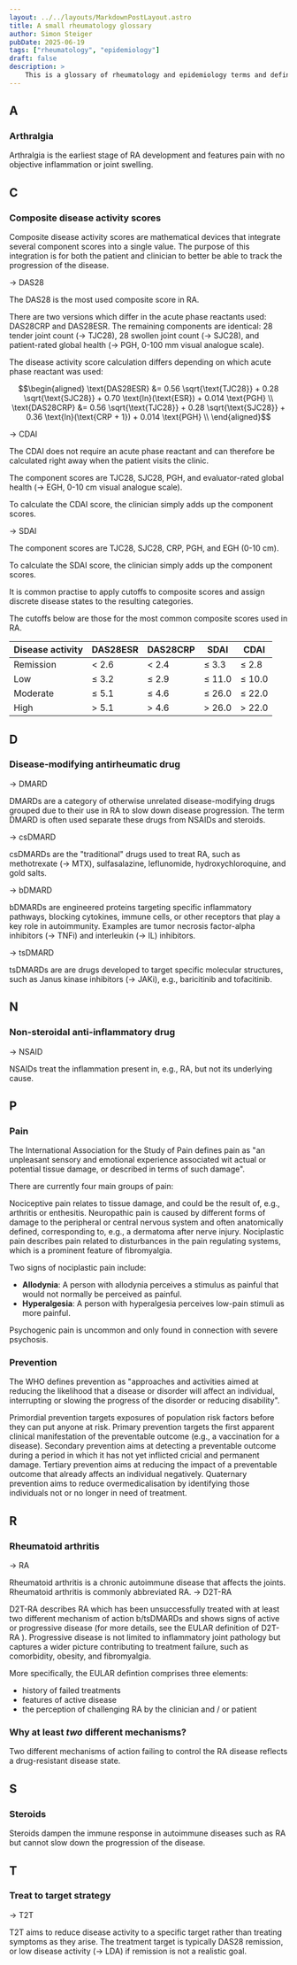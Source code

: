 ```yaml
---
layout: ../../layouts/MarkdownPostLayout.astro
title: A small rheumatology glossary
author: Simon Steiger
pubDate: 2025-06-19
tags: ["rheumatology", "epidemiology"]
draft: false
description: > 
    This is a glossary of rheumatology and epidemiology terms and definitions that I often forget. This list is always growing and never finished, with the small caveat that I'll certainly forget about it eventually. 🌚🌝
---
```




## A

### Arthralgia

Arthralgia is the earliest stage of RA development and features pain with no objective inflammation or joint swelling.

## C

### Composite disease activity scores

Composite disease activity scores are mathematical devices that integrate several component scores into a single value.
The purpose of this integration is for both the patient and clinician to better be able to track the progression of the disease.

<IndentedAside title="Disease Activity Score, 28 joints">
&rarr; DAS28

The DAS28 is the most used composite score in RA.

There are two versions which differ in the acute phase reactants used: DAS28CRP and DAS28ESR.
The remaining components are identical: 28 tender joint count (&rarr; TJC28), 28 swollen joint count (&rarr; SJC28), and patient-rated global health (&rarr; PGH, 0-100 mm visual analogue scale).

The disease activity score calculation differs depending on which acute phase reactant was used:

```math
\begin{aligned}
\text{DAS28ESR} &= 0.56 \sqrt{\text{TJC28}} + 0.28 \sqrt{\text{SJC28}} + 0.70 \text{ln}(\text{ESR}) + 0.014 \text{PGH} \\
\text{DAS28CRP} &= 0.56 \sqrt{\text{TJC28}} + 0.28 \sqrt{\text{SJC28}} + 0.36 \text{ln}(\text{CRP + 1}) + 0.014 \text{PGH} \\
\end{aligned}
```
</IndentedAside>

<IndentedAside title="Clinical Disease Activity Index">
&rarr; CDAI

The CDAI does not require an acute phase reactant and can therefore be calculated right away when the patient visits the clinic.

The component scores are TJC28, SJC28, PGH, and evaluator-rated global health (&rarr; EGH, 0-10 cm visual analogue scale).

To calculate the CDAI score, the clinician simply adds up the component scores.
</IndentedAside>

<IndentedAside title="Simplified Disease Activity Index">
&rarr; SDAI

The component scores are TJC28, SJC28, CRP, PGH, and EGH (0-10 cm).

To calculate the SDAI score, the clinician simply adds up the component scores.
</IndentedAside>

<IndentedAside title="Cutoffs">
It is common practise to apply cutoffs to composite scores and assign discrete disease states to the resulting categories.

The cutoffs below are those for the most common composite scores used in RA.

| Disease activity | DAS28ESR | DAS28CRP | SDAI   | CDAI   |
|:-----------------|----------|----------|--------|--------|
| Remission        | < 2.6    | < 2.4    | ≤ 3.3  | ≤ 2.8  |
| Low              | ≤ 3.2    | ≤ 2.9    | ≤ 11.0 | ≤ 10.0 |
| Moderate         | ≤ 5.1    | ≤ 4.6    | ≤ 26.0 | ≤ 22.0 |
| High             | > 5.1    | > 4.6    | > 26.0 | > 22.0 |
</IndentedAside>

## D

### Disease-modifying antirheumatic drug
&rarr; DMARD

DMARDs are a category of otherwise unrelated disease-modifying drugs grouped due to their use in RA to slow down disease progression.
The term DMARD is often used separate these drugs from NSAIDs and steroids.

<IndentedAside title="Conventional synthetic DMARD">
&rarr; csDMARD

csDMARDs are the "traditional" drugs used to treat RA, such as methotrexate (&rarr; MTX), sulfasalazine, leflunomide, hydroxychloroquine, and gold salts.
</IndentedAside>

<IndentedAside title="Biologic DMARD">
&rarr; bDMARD

bDMARDs are engineered proteins targeting specific inflammatory pathways, blocking cytokines, immune cells, or other receptors that play a key role in autoimmunity.
Examples are tumor necrosis factor-alpha inhibitors (&rarr; TNFi) and interleukin (&rarr; IL) inhibitors.
</IndentedAside>

<IndentedAside title="Targeted synthetic DMARD">
&rarr; tsDMARD

tsDMARDs are are drugs developed to target specific molecular structures, such as Janus kinase inhibitors (&rarr; JAKi), e.g., baricitinib and tofacitinib.
</IndentedAside>

## N

### Non-steroidal anti-inflammatory drug
&rarr; NSAID

NSAIDs treat the inflammation present in, e.g., RA, but not its underlying cause.

## P

### Pain

The International Association for the Study of Pain defines pain as "an unpleasant sensory and emotional experience associated wit actual or potential tissue damage, or described in terms of such damage".

There are currently four main groups of pain:

<IndentedAside title="Nociceptive pain">
Nociceptive pain relates to tissue damage, and could be the result of, e.g., arthritis or enthesitis.
</IndentedAside>

<IndentedAside title="Neuropathic pain">
Neuropathic pain is caused by different forms of damage to the peripheral or central nervous system and often anatomically defined, corresponding to, e.g., a dermatoma after nerve injury.
</IndentedAside>

<IndentedAside title="Nociplastic pain">
Nociplastic pain describes pain related to disturbances in the pain regulating systems, which is a prominent feature of fibromyalgia.

Two signs of nociplastic pain include:
- **Allodynia**: A person with allodynia perceives a stimulus as painful that would not normally be perceived as painful.
- **Hyperalgesia**: A person with hyperalgesia perceives low-pain stimuli as more painful.
</IndentedAside>

<IndentedAside title="Psychogenic pain">
Psychogenic pain is uncommon and only found in connection with severe psychosis.
</IndentedAside>

### Prevention
The WHO defines prevention as "approaches and activities aimed at reducing the likelihood that a disease or disorder will affect an individual, interrupting or slowing the progress of the disorder or reducing disability". <Citation citeKey="who_prevention_2025" citations={citations} />

<IndentedAside title="Primordial prevention">
Primordial prevention targets exposures of population risk factors before they can put anyone at risk.
</IndentedAside>

<IndentedAside title="Primary prevention">
Primary prevention targets the first apparent clinical manifestation of the preventable outcome (e.g., a vaccination for a disease).
</IndentedAside>

<IndentedAside title="Secondary prevention">
Secondary prevention aims at detecting a preventable outcome during a period in which it has not yet inflicted cricial and permanent damage.
</IndentedAside>

<IndentedAside title="Tertiary prevention">
Tertiary prevention aims at reducing the impact of a preventable outcome that already affects an individual negatively.
</IndentedAside>

<IndentedAside title="Quaternary prevention">
Quaternary prevention aims to reduce overmedicalisation by identifying those individuals not or no longer in need of treatment.
</IndentedAside>

## R

### Rheumatoid arthritis
&rarr; RA

Rheumatoid arthritis is a chronic autoimmune disease that affects the joints. 
Rheumatoid arthritis is commonly abbreviated RA.
<IndentedAside title="Difficult-to-treat RA">
&rarr; D2T-RA

D2T-RA describes RA which has been unsuccessfully treated with at least two different mechanism of action b/tsDMARDs and shows signs of active or progressive disease (for more details, see the EULAR definition of D2T-RA <Citation citeKey="nagy_eular_2021" citations={citations} />).
Progressive disease is not limited to inflammatory joint pathology but captures a wider picture contributing to treatment failure, such as comorbidity, obesity, and fibromyalgia.

More specifically, the EULAR defintion comprises three elements: 
- history of failed treatments
- features of active disease
- the perception of challenging RA by the clinician and / or patient

### Why at least *two* different mechanisms?
Two different mechanisms of action failing to control the RA disease reflects a drug-resistant disease state. <Citation citeKey="tan_difficult_2022" citations={citations} />
</IndentedAside>

## S

### Steroids

Steroids dampen the immune response in autoimmune diseases such as RA but cannot slow down the progression of the disease.

## T

### Treat to target strategy
&rarr; T2T

T2T aims to reduce disease activity to a specific target rather than treating symptoms as they arise.
The treatment target is typically DAS28 remission, or low disease activity (&rarr; LDA) if remission is not a realistic goal.

<References citations={citations} />
